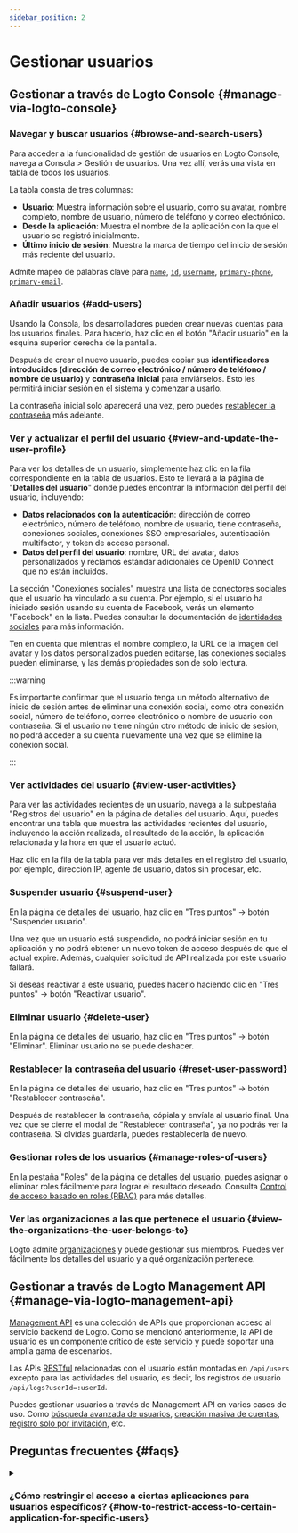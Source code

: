 ```yaml
---
sidebar_position: 2
---
```


# Gestionar usuarios

## Gestionar a través de Logto Console \{#manage-via-logto-console}

### Navegar y buscar usuarios \{#browse-and-search-users}

Para acceder a la funcionalidad de gestión de usuarios en Logto Console, navega a <CloudLink to="/users">Consola > Gestión de usuarios</CloudLink>. Una vez allí, verás una vista en tabla de todos los usuarios.

La tabla consta de tres columnas:

- **Usuario**: Muestra información sobre el usuario, como su avatar, nombre completo, nombre de usuario, número de teléfono y correo electrónico.
- **Desde la aplicación**: Muestra el nombre de la aplicación con la que el usuario se registró inicialmente.
- **Último inicio de sesión**: Muestra la marca de tiempo del inicio de sesión más reciente del usuario.

Admite mapeo de palabras clave para [`name`](/user-management/user-data#name), [`id`](/user-management/user-data#id), [`username`](/user-management/user-data#username), [`primary-phone`](/user-management/user-data#primary_phone), [`primary-email`](/user-management/user-data#primary_email).

### Añadir usuarios \{#add-users}

Usando la Consola, los desarrolladores pueden crear nuevas cuentas para los usuarios finales. Para hacerlo, haz clic en el botón "Añadir usuario" en la esquina superior derecha de la pantalla.

Después de crear el nuevo usuario, puedes copiar sus **identificadores introducidos (dirección de correo electrónico / número de teléfono / nombre de usuario)** y **contraseña inicial** para enviárselos. Esto les permitirá iniciar sesión en el sistema y comenzar a usarlo.

La contraseña inicial solo aparecerá una vez, pero puedes [restablecer la contraseña](/end-user-flows/sign-up-and-sign-in/reset-password) más adelante.

### Ver y actualizar el perfil del usuario \{#view-and-update-the-user-profile}

Para ver los detalles de un usuario, simplemente haz clic en la fila correspondiente en la tabla de usuarios. Esto te llevará a la página de "**Detalles del usuario**" donde puedes encontrar la información del perfil del usuario, incluyendo:

- **Datos relacionados con la autenticación**: dirección de correo electrónico, número de teléfono, nombre de usuario, tiene contraseña, conexiones sociales, conexiones SSO empresariales, autenticación multifactor, y token de acceso personal.
- **Datos del perfil del usuario**: nombre, URL del avatar, datos personalizados y reclamos estándar adicionales de OpenID Connect que no están incluidos.

La sección "Conexiones sociales" muestra una lista de conectores sociales que el usuario ha vinculado a su cuenta. Por ejemplo, si el usuario ha iniciado sesión usando su cuenta de Facebook, verás un elemento "Facebook" en la lista. Puedes consultar la documentación de [identidades sociales](/user-management/user-data/#social-identities) para más información.

Ten en cuenta que mientras el nombre completo, la URL de la imagen del avatar y los datos personalizados pueden editarse, las conexiones sociales pueden eliminarse, y las demás propiedades son de solo lectura.

:::warning

Es importante confirmar que el usuario tenga un método alternativo de inicio de sesión antes de eliminar una conexión social, como otra conexión social, número de teléfono, correo electrónico o nombre de usuario con contraseña. Si el usuario no tiene ningún otro método de inicio de sesión, no podrá acceder a su cuenta nuevamente una vez que se elimine la conexión social.

:::

### Ver actividades del usuario \{#view-user-activities}

Para ver las actividades recientes de un usuario, navega a la subpestaña "Registros del usuario" en la página de detalles del usuario. Aquí, puedes encontrar una tabla que muestra las actividades recientes del usuario, incluyendo la acción realizada, el resultado de la acción, la aplicación relacionada y la hora en que el usuario actuó.

Haz clic en la fila de la tabla para ver más detalles en el registro del usuario, por ejemplo, dirección IP, agente de usuario, datos sin procesar, etc.

### Suspender usuario \{#suspend-user}

En la página de detalles del usuario, haz clic en "Tres puntos" -> botón "Suspender usuario".

Una vez que un usuario está suspendido, no podrá iniciar sesión en tu aplicación y no podrá obtener un nuevo token de acceso después de que el actual expire. Además, cualquier solicitud de API realizada por este usuario fallará.

Si deseas reactivar a este usuario, puedes hacerlo haciendo clic en "Tres puntos" -> botón "Reactivar usuario".

### Eliminar usuario \{#delete-user}

En la página de detalles del usuario, haz clic en "Tres puntos" -> botón "Eliminar". Eliminar usuario no se puede deshacer.

### Restablecer la contraseña del usuario \{#reset-user-password}

En la página de detalles del usuario, haz clic en "Tres puntos" -> botón "Restablecer contraseña".

Después de restablecer la contraseña, cópiala y envíala al usuario final. Una vez que se cierre el modal de "Restablecer contraseña", ya no podrás ver la contraseña. Si olvidas guardarla, puedes restablecerla de nuevo.

### Gestionar roles de los usuarios \{#manage-roles-of-users}

En la pestaña "Roles" de la página de detalles del usuario, puedes asignar o eliminar roles fácilmente para lograr el resultado deseado. Consulta [Control de acceso basado en roles (RBAC)](/authorization/role-based-access-control) para más detalles.

### Ver las organizaciones a las que pertenece el usuario \{#view-the-organizations-the-user-belongs-to}

Logto admite [organizaciones](/organizations/organization-management) y puede gestionar sus miembros. Puedes ver fácilmente los detalles del usuario y a qué organización pertenece.

## Gestionar a través de Logto Management API \{#manage-via-logto-management-api}

[Management API](/concepts/core-service/#management-api) es una colección de APIs que proporcionan acceso al servicio backend de Logto. Como se mencionó anteriormente, la API de usuario es un componente crítico de este servicio y puede soportar una amplia gama de escenarios.

Las APIs [RESTful](https://en.wikipedia.org/wiki/Representational_state_transfer) relacionadas con el usuario están montadas en `/api/users` excepto para las actividades del usuario, es decir, los registros de usuario `/api/logs?userId=:userId`.

Puedes gestionar usuarios a través de Management API en varios casos de uso. Como [búsqueda avanzada de usuarios](/user-management/advanced-user-search), [creación masiva de cuentas](https://openapi.logto.io/operation/operation-createuser), [registro solo por invitación](/end-user-flows/sign-up-and-sign-in/disable-user-registration), etc.

## Preguntas frecuentes \{#faqs}

<details>

<summary>

### ¿Cómo restringir el acceso a ciertas aplicaciones para usuarios específicos? \{#how-to-restrict-access-to-certain-application-for-specific-users}

</summary>

Debido a la naturaleza [Omni-sign-in](https://logto.io/products/omni-sign-in) de Logto, no está diseñado para restringir el acceso de usuarios a ciertas aplicaciones antes de la autenticación.
Sin embargo, aún puedes diseñar roles y permisos de usuario específicos de la aplicación para proteger tus recursos de API, y validar los permisos en el acceso a la API tras el inicio de sesión exitoso del usuario.
Consulta Autorización: [Control de acceso basado en roles (RBAC)](/authorization/role-based-access-control) para más información.

</details>